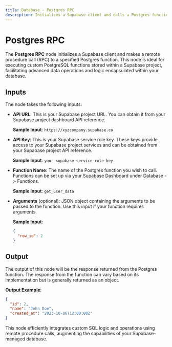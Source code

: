 ```yaml
---
title: Database - Postgres RPC
description: Initializes a Supabase client and calls a Postgres function as Remote Procedure Call.
---
```



# Postgres RPC
The **Postgres RPC** node initializes a Supabase client and makes a remote procedure call (RPC) to a specified Postgres function. This node is ideal for executing custom PostgreSQL functions stored within a Supabase project, facilitating advanced data operations and logic encapsulated within your database.

<Node id="@buildship/supabase-postgres-rpc" version="1.2.0" />

## Inputs
The node takes the following inputs:

- **API URL**: This is your Supabase project URL. You can obtain it from your Supabase project dashboard API reference. 

  **Sample Input**: `https://xyzcompany.supabase.co`

- **API Key**: This is your Supabase service role key. These keys provide access to your Supabase project services and can be obtained from your Supabase project API reference.

  **Sample Input**: `your-supabase-service-role-key`

- **Function Name**: The name of the Postgres function you wish to call. Functions can be set up via your Supabase Dashboard under Database -> Functions.

  **Sample Input**: `get_user_data`

- **Arguments** (optional): JSON object containing the arguments to be passed to the function. Use this input if your function requires arguments.

  **Sample Input**:
  ```json
  {
    "row_id": 2
  }
  ```

## Output
The output of this node will be the response returned from the Postgres function. The response from the function can vary based on its implementation but is generally returned as an object.

**Output Example**:
```json
{
  "id": 2,
  "name": "John Doe",
  "created_at": "2023-10-06T12:00:00Z"
}
```

This node efficiently integrates custom SQL logic and operations using remote procedure calls, augmenting the capabilities of your Supabase-managed database.